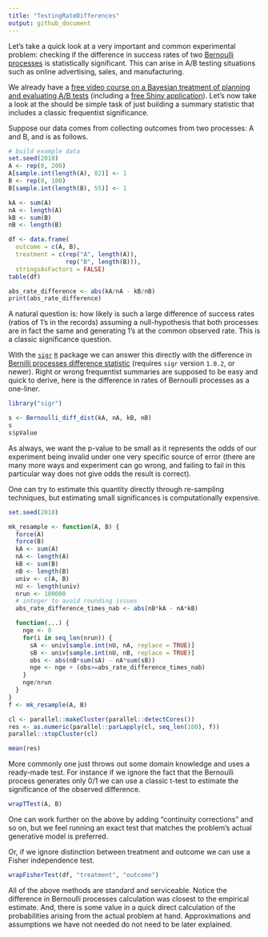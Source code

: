 ```yaml
---
title: "TestingRateDifferences"
output: github_document
---
```


Let's take a quick look at a very important and common experimental problem: checking if the difference in success rates of two [Bernoulli processes](https://en.wikipedia.org/wiki/Bernoulli_process) is statistically significant.  This can arise in A/B testing situations such as online advertising, sales, and manufacturing.

We already have a [free video course on a Bayesian treatment of planning and evaluating A/B tests](http://www.win-vector.com/blog/2016/02/free-video-course-applied-bayesian-ab-testing-in-r/) (including a [free Shiny application](https://github.com/WinVector/CampaignPlanner_v3)).  Let's now take a look at the should be simple task of just building a summary statistic that includes a classic frequentist significance.

Suppose our data comes from collecting outcomes from two processes: A and B, and is as follows.


```r
# build example data
set.seed(2018)
A <- rep(0, 200)
A[sample.int(length(A), 82)] <- 1
B <- rep(0, 100)
B[sample.int(length(B), 55)] <- 1

kA <- sum(A)
nA <- length(A)
kB <- sum(B)
nB <- length(B)

df <- data.frame(
  outcome = c(A, B), 
  treatment = c(rep("A", length(A)), 
                rep("B", length(B))),
  stringsAsFactors = FALSE)
table(df)

abs_rate_difference <- abs(kA/nA - kB/nB)
print(abs_rate_difference)
```

A natural question is: how likely is such a large difference of success rates (ratios of 1's in the records) assuming a null-hypothesis that both processes are in fact the same and generating 1's at the common observed rate.  This is a classic significance question.

With the [`sigr`]( https://CRAN.R-project.org/package=sigr) [`R`](https://www.r-project.org) package we can answer this directly with the difference in [Bernilli processes difference statistic](https://winvector.github.io/sigr/reference/Bernoulli_diff_dist.html) (requires `sigr` version `1.0.2`, or newer).  Right or wrong frequentist summaries are supposed to be easy and quick to derive, here is the difference in rates of Bernoulli processes as a one-liner.


```r
library("sigr")

s <- Bernoulli_diff_dist(kA, nA, kB, nB)
s
s$pValue
```

As always, we want the p-value to be small as it represents the odds of our experiment being invalid under one very specific source of error (there are many more ways and experiment can go wrong, and failing to fail in this particular way does not give odds the result is correct).

One can try to estimate this quantity directly through re-sampling techniques, but estimating small significances is computationally expensive.

```r
set.seed(2018)

mk_resample <- function(A, B) {
  force(A)
  force(B)
  kA <- sum(A)
  nA <- length(A)
  kB <- sum(B)
  nB <- length(B)
  univ <- c(A, B)
  nU <- length(univ)
  nrun <- 100000
  # integer to avoid rounding issues
  abs_rate_difference_times_nab <- abs(nB*kA - nA*kB)

  function(...) {
    nge <- 0
    for(i in seq_len(nrun)) {
      sA <- univ[sample.int(nU, nA, replace = TRUE)]
      sB <- univ[sample.int(nU, nB, replace = TRUE)]
      obs <- abs(nB*sum(sA) - nA*sum(sB))
      nge <- nge + (obs>=abs_rate_difference_times_nab)
    }
    nge/nrun
  }
}
f <- mk_resample(A, B)

cl <- parallel::makeCluster(parallel::detectCores())
res <- as.numeric(parallel::parLapply(cl, seq_len(100), f))
parallel::stopCluster(cl)

mean(res)
```

More commonly one just throws out some domain knowledge and uses a ready-made test.  For instance if we ignore the fact that the Bernoulli process generates only 0/1 we can use a classic t-test to estimate the significance of the observed difference.

```r
wrapTTest(A, B)
```

One can work further on the above by adding "continuity corrections" and so on, but we feel running an exact test that matches the problem's actual generative model is preferred.

Or, if we ignore distinction between treatment and outcome we can use a Fisher independence test.

```r
wrapFisherTest(df, "treatment", "outcome")
```

All of the above methods are standard and serviceable.  Notice the difference in Bernoulli processes calculation was closest to the empirical estimate. And, there is some value in a quick direct calculation of the probabilities arising from the actual problem at hand.  Approximations and assumptions we have not needed do not need to be later explained.



